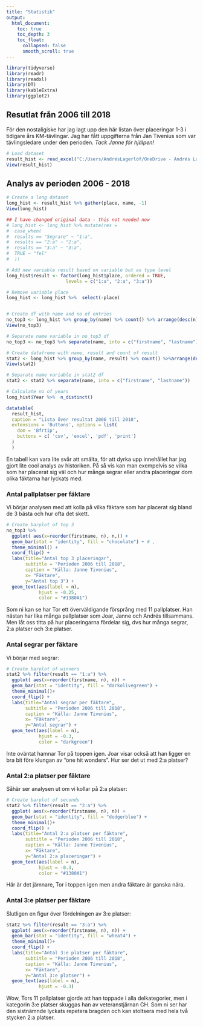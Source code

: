 ```yaml
---
title: "Statistik"
output:
  html_document:
    toc: true
    toc_depth: 3
    toc_float:
      collapsed: false
      smooth_scroll: true
---
```

```r
library(tidyverse)
library(readr)
library(readxl)
library(DT)
library(kableExtra)
library(ggplot2)
```

## Resutlat från 2006 till 2018
För den nostaligiske har jag lagt upp den här listan över placeringar 1-3 i tidigare års KM-tävlingar. Jag har fått uppgifterna från Jan Tivenius som var tävlingsledare under den perioden. _Tack Janne för hjälpen!_



```r
# Load dataset
result_hist <- read_excel("C:/Users/AndrésLagerlöf/OneDrive - Andrés Lagerlöf Konsulttjänst AB/Övrigt/Fäktning/KM/KM_webb/fff_km/KM_tabeller.xlsx")
View(result_hist)

```



## Analys av perioden 2006 - 2018


```r
# Create a long dataset
long_hist <- result_hist %>% gather(place, name, -1)
View(long_hist)

## I have changed original data - this not needed now
# long_hist <- long_hist %>% mutate(res =
#  case_when(
#  results == "Segrare" ~ "1:a",
#  results == "2:a" ~ "2:a",
#  results == "3:a" ~ "3:a",
#  TRUE ~ "fel"
#  ))

# Add new variable result based on variable but as type level
long_hist$result <- factor(long_hist$place, ordered = TRUE,
                      levels = c("1:a", "2:a", "3:a"))

# Remove variable place
long_hist <- long_hist %>%  select(-place)


# Create df with name and no of entries
no_top3 <- long_hist %>% group_by(name) %>% count() %>% arrange(desc(n)) 
View(no_top3)

# Separate name variable in no_top3 df
no_top3 <- no_top3 %>% separate(name, into = c("firstname", "lastname"))

# Create datafreme with name, result and count of result
stat2 <- long_hist %>% group_by(name, result) %>% count() %>%arrange(desc(n)) %>%  arrange(result) #%>%  arrange(desc(n))
View(stat2)

# Separate name variable in stat2 df
stat2 <- stat2 %>% separate(name, into = c("firstname", "lastname"))

# Calculate no of years
long_hist$Year %>%  n_distinct()


```


```r
datatable(
  result_hist,
  caption = "Lista över resultat 2006 till 2018",
  extensions = 'Buttons', options = list(
    dom = 'Bfrtip',
    buttons = c( 'csv', 'excel', 'pdf', 'print')
  )
  )
```

En tabell kan vara lite svår att smälta, för att dyrka upp innehållet har jag gjort lite cool analys av historiken. På så vis kan man exempelvis se vilka som har placerat sig väl och hur många segrar eller andra placeringar dom olika fäktarna har lyckats med.

### Antal pallplatser per fäktare
Vi börjar analysen med att kolla på vilka fäktare som har placerat sig bland de 3 bästa och hur ofta det skett.

```r
# Create barplot of top 3
no_top3 %>%  
  ggplot( aes(x=reorder(firstname, n), n,)) + 
  geom_bar(stat = "identity", fill = "chocolate") + # , 
  theme_minimal() +
  coord_flip() +
  labs(title="Antal top 3 placeringar", 
       subtitle = "Perioden 2006 till 2018",
       caption = "Källa: Janne Tivenius",
       x= "Fäktare", 
       y="Antal top 3") +
  geom_text(aes(label = n), 
            hjust = -0.25, 
            color = "#1380A1") 
```

Som ni kan se har Tor ett överväldigande försprång med 11 pallplatser. Han nästan har lika många pallplatser som Joar, Janne och Andrés tillsammans. Men låt oss titta på hur placeringarna fördelar sig, dvs hur många segrar, 2:a platser och 3:e platser.

### Antal segrar per fäktare
Vi börjar med segrar:

```r
# Create barplot of winners
stat2 %>% filter(result == "1:a") %>% 
  ggplot( aes(x=reorder(firstname, n), n)) +
  geom_bar(stat = "identity", fill = "darkolivegreen") +
  theme_minimal()+
  coord_flip() +
  labs(title="Antal segrar per fäktare", 
       subtitle = "Perioden 2006 till 2018",
       caption = "Källa: Janne Tivenius",
       x= "Fäktare", 
       y="Antal segrar") +
  geom_text(aes(label = n), 
            hjust = -0.3, 
            color = "darkgreen")
```

Inte oväntat hamnar Tor på toppen igen. Joar  visar också att han ligger en bra bit före klungan av "one hit wonders". Hur ser det ut med 2:a platser?

### Antal 2:a platser per fäktare
Såhär ser analysen ut om vi kollar på 2:a platser:

```r
# Create barplot of seconds
stat2 %>% filter(result == "2:a") %>% 
  ggplot( aes(x=reorder(firstname, n), n)) +
  geom_bar(stat = "identity", fill = "dodgerblue") +
  theme_minimal()+
  coord_flip() +
  labs(title="Antal 2:a platser per fäktare", 
       subtitle = "Perioden 2006 till 2018",
       caption = "Källa: Janne Tivenius",
       x= "Fäktare", 
       y="Antal 2:a placeringar") +
  geom_text(aes(label = n), 
            hjust = -0.3, 
            color = "#1380A1")
```

Här är det jämnare, Tor i toppen igen men andra fäktare är ganska nära.

### Antal 3:e platser per fäktare
Slutligen en figur över fördelningen av 3:e platser:

```r
stat2 %>% filter(result == "3:a") %>% 
  ggplot( aes(x=reorder(firstname, n), n)) +
  geom_bar(stat = "identity", fill = "wheat4") +
  theme_minimal()+
  coord_flip() +
  labs(title="Antal 3:e platser per fäktare", 
       subtitle = "Perioden 2006 till 2018",
       caption = "Källa: Janne Tivenius",
       x= "Fäktare", 
       y="Antal 3:e platser") +
  geom_text(aes(label = n), 
            hjust = -0.3) 
```

Wow, Tors 11 pallplatser gjorde att han toppade i alla delkategorier, men i kategorin 3:e platser skuggas han av veteranstjärnan CH. Som ni ser har den sistnämnde lyckats repetera bragden och kan stoltsera med hela två stycken 2:a platser.